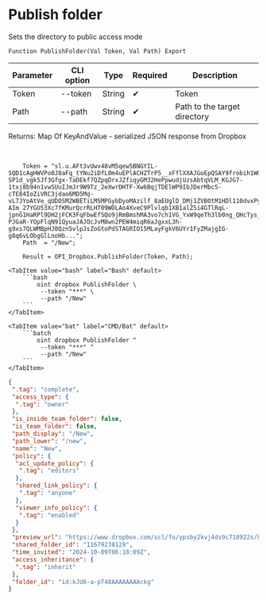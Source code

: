 ﻿---
sidebar_position: 1
---


# Publish folder
 Sets the directory to public access mode



`Function PublishFolder(Val Token, Val Path) Export`

  | Parameter | CLI option | Type | Required | Description |
  |-|-|-|-|-|
  | Token | --token | String | &#x2714; | Token |
  | Path | --path | String | &#x2714; | Path to the target directory |

  
  Returns:  Map Of KeyAndValue - serialized JSON response from Dropbox

<br/>




```bsl title="1C:Enterprise/OneScript code example"
    Token = "sl.u.AFt3vUwv48vM5qew5BNGYIL-SQD1cAgHWVPo0J8aFq_tYNu2iDfL0m4uEPlACHZTrP5__xFflXXAJGoEpQSAY9frobih1WO72pTg8FYMR_Jq1OAB3Hn96sGNX35PTbcahW68mFfuFJiAn4-SP1d_vgk5Jf3Gfgx-TaDEkf7QZpqDrxJZfiqyGM32HePpwudjUzsAbtqVLM_KGJG7-1txj8b94n1vwSUuIJmJr9W9Tz_2eXwrDHTF-Xw6BqjTDElWP9IbJDerMbcS-cTE84IoZiVRC3jdao6MD5Mq-vL7JYoAtVe_qUDOSM2WBETiLM5MPGybDyoMAzilf_8aEUglD_DMj1ZVBOtM1HDl110dvxPyFOGtYMcrDDXBbQRT2htAsX3fkF_qM3hqsAgojyXMsKKdk6az3SbasZBsL6NM4XT_9TBN5aU4BUFKeRelENnkDlci4So-AIm_27YGU53Xc7fKMurQcrRLHT09WOLAo4XveC9Plvlqb1XB1alZ5i4GTlRqL-jpnG1HaRPl9DH2jFCK3FqFbwEfSQo9jRmBmshMA3vo7ch1VG_YxW9qeTh3lb0ng_QHcTys_meMCx2wiuRAboikxvk-PJGaR-YOpFlqN91QyuaJAJOcJvM8wn2PEW4miqR6aJgxxL3h-g9xs7QLWMBpHJ0Qzn5vlpJsZoGtoPdSTAGRIO15MLayFgkV6UYr1FyZMajgIG-g8q6vLObgGlLnoHb...";
    Path  = "/New";

    Result = OPI_Dropbox.PublishFolder(Token, Path);
```
 

 <Tabs>
  
    <TabItem value="bash" label="Bash" default>
        ```bash
            oint dropbox PublishFolder \
             --token "***" \
             --path "/New"
        ```
    </TabItem>
  
    <TabItem value="bat" label="CMD/Bat" default>
        ```batch
            oint dropbox PublishFolder ^
             --token "***" ^
             --path "/New"
        ```
    </TabItem>
</Tabs>


```json title="Result"
{
 ".tag": "complete",
 "access_type": {
  ".tag": "owner"
 },
 "is_inside_team_folder": false,
 "is_team_folder": false,
 "path_display": "/New",
 "path_lower": "/new",
 "name": "New",
 "policy": {
  "acl_update_policy": {
   ".tag": "editors"
  },
  "shared_link_policy": {
   ".tag": "anyone"
  },
  "viewer_info_policy": {
   ".tag": "enabled"
  }
 },
 "preview_url": "https://www.dropbox.com/scl/fo/ypsby2kvj4ds9c718922s/h?dl=0",
 "shared_folder_id": "11679238129",
 "time_invited": "2024-10-09T06:18:09Z",
 "access_inheritance": {
  ".tag": "inherit"
 },
 "folder_id": "id:kJU6-a-pT48AAAAAAAAckg"
}
```
